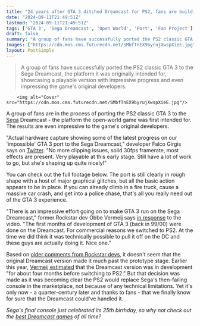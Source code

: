 ```yaml
---
title: "24 years after GTA 3 ditched Dreamcast for PS2, fans are building the 'impossible' port, and the original devs have noticed: 'These guys are actually doing it'"
date: "2024-09-11T21:49:51Z"
lastmod: "2024-09-11T21:49:51Z"
tags: ['GTA 3', 'Sega Dreamcast', 'Open World', 'Port', 'Fan Project']
draft: false
summary: "A group of fans have successfully ported the PS2 classic GTA 3 to the Sega Dreamcast, the platform it was originally intended for, showcasing a playable version with impressive progress and even impressing the game's original developers."
images: ["https://cdn.mos.cms.futurecdn.net/SMbfTnEX9byrujXwspXieE.jpg"]
layout: PostSimple
---
```

> A group of fans have successfully ported the PS2 classic GTA 3 to the Sega Dreamcast, the platform it was originally intended for, showcasing a playable version with impressive progress and even impressing the game's original developers.


        <img alt="Cover" src="https://cdn.mos.cms.futurecdn.net/SMbfTnEX9byrujXwspXieE.jpg"/>
        
A group of fans are in the process of porting the PS2 classic GTA 3 to the [Sega](https://www.gamesradar.com/tag/sega/) Dreamcast - the platform the open-world game was first intended for. The results are even impressive to the game's original developers.

"Actual hardware capture showing some of the latest progress on our 'impossible' GTA 3 port to the Sega Dreamcast," developer Falco Girgis says on [Twitter](https://x.com/falco_girgis/status/1833504184651456658). "No more clipping issues, solid 30fps framerate, most effects are present. Very playable at this early stage. Still have a lot of work to go, but she's shaping up quite nicely!"

You can check out the full footage below. The port is still clearly in rough shape with a host of major graphical glitches, but all the basic action appears to be in place. If you can already climb in a fire truck, cause a massive car crash, and get into a police chase, that's all you really need out of the GTA 3 experience.

"There is an impressive effort going on to make GTA 3 run on the Sega Dreamcast," former Rockstar dev Obbe Vermeij says [in response](https://twitter.com/ObbeVermeij/status/1833924618412798453) to the video. "The first months of development of GTA 3 (back in 99/00) were done on the Dreamcast. For commercial reasons we switched to PS2. At the time we did think it was technically possible to pull it off on the DC and these guys are actually doing it. Nice one."

Based on [older comments from Rockstar devs](https://www.gamesradar.com/20-years-later-rockstar-reflects-on-how-gta-3-showed-us-the-first-glimpse-of-what-was-possible/), it doesn't seem that the original Dreamcast version made it much past the prototype stage. Earlier this year, [Vermeij estimated](https://twitter.com/ObbeVermeij/status/1783521588828098709) that the Dreamcast version was in development "for about four months before switching to PS2." But that decision was made as it was becoming clear the PS2 would replace Sega's then-failing console in the marketplace, not because of any technical limitations. Yet it's only now - a quarter-century later and thanks to fans - that we finally know for sure that the Dreamcast could've handled it.

*Sega's final console just celebrated its 25th birthday, so why not check out the *[<em>best Dreamcast games</em>](https://www.gamesradar.com/best-dreamcast-games-all-time/)* of all time?*
        